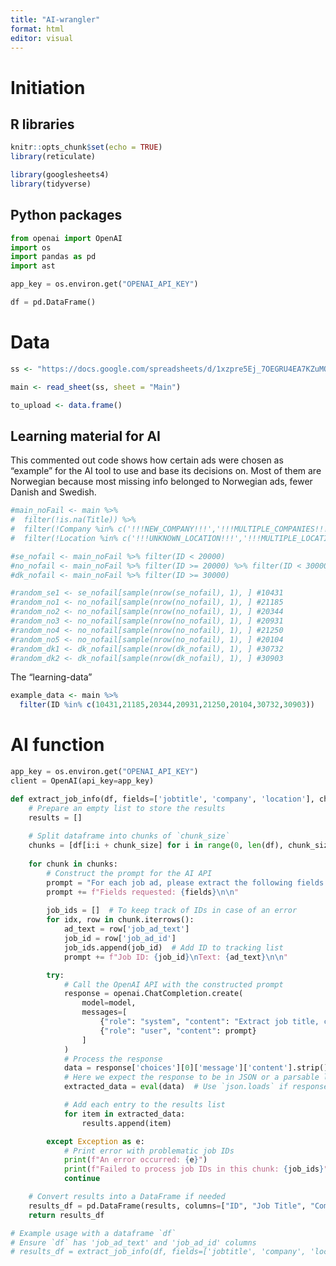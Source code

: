 ```yaml
---
title: "AI-wrangler"
format: html
editor: visual
---
```


# Initiation 

## R libraries

```r
knitr::opts_chunk$set(echo = TRUE)
library(reticulate)

library(googlesheets4)
library(tidyverse)
```

## Python packages

```python
from openai import OpenAI
import os
import pandas as pd
import ast

app_key = os.environ.get("OPENAI_API_KEY")

df = pd.DataFrame()
```

# Data

```r
ss <- "https://docs.google.com/spreadsheets/d/1xzpre5Ej_7OEGRU4EA7KZuMQnSz5YCyTx5Sdbml6bQE/edit#gid=0"

main <- read_sheet(ss, sheet = "Main")

to_upload <- data.frame()
```

## Learning material for AI

This commented out code shows how certain ads were chosen as "example" for the AI tool to use and base its decisions on. Most of them are Norwegian because most missing info belonged to Norwegian ads, fewer Danish and Swedish.

```r
#main_noFail <- main %>% 
#  filter(!is.na(Title)) %>% 
#  filter(!Company %in% c('!!!NEW_COMPANY!!!','!!!MULTIPLE_COMPANIES!!!','Employment/staffing agency')) %>%
#  filter(!Location %in% c('!!!UNKNOWN_LOCATION!!!','!!!MULTIPLE_LOCATIONS!!!','!!!NEW_LOCATION!!!'))

#se_nofail <- main_noFail %>% filter(ID < 20000)
#no_nofail <- main_noFail %>% filter(ID >= 20000) %>% filter(ID < 30000)
#dk_nofail <- main_noFail %>% filter(ID >= 30000)

#random_se1 <- se_nofail[sample(nrow(se_nofail), 1), ] #10431
#random_no1 <- no_nofail[sample(nrow(no_nofail), 1), ] #21185
#random_no2 <- no_nofail[sample(nrow(no_nofail), 1), ] #20344
#random_no3 <- no_nofail[sample(nrow(no_nofail), 1), ] #20931
#random_no4 <- no_nofail[sample(nrow(no_nofail), 1), ] #21250
#random_no5 <- no_nofail[sample(nrow(no_nofail), 1), ] #20104
#random_dk1 <- dk_nofail[sample(nrow(dk_nofail), 1), ] #30732
#random_dk2 <- dk_nofail[sample(nrow(dk_nofail), 1), ] #30903
```

The "learning-data"

```r
example_data <- main %>%
  filter(ID %in% c(10431,21185,20344,20931,21250,20104,30732,30903))
```

# AI function

```python
app_key = os.environ.get("OPENAI_API_KEY")
client = OpenAI(api_key=app_key)

def extract_job_info(df, fields=['jobtitle', 'company', 'location'], chunk_size=25, model="gpt-4"):
    # Prepare an empty list to store the results
    results = []
    
    # Split dataframe into chunks of `chunk_size`
    chunks = [df[i:i + chunk_size] for i in range(0, len(df), chunk_size)]
    
    for chunk in chunks:
        # Construct the prompt for the AI API
        prompt = "For each job ad, please extract the following fields based on the text provided:\n\n"
        prompt += f"Fields requested: {fields}\n\n"
        
        job_ids = []  # To keep track of IDs in case of an error
        for idx, row in chunk.iterrows():
            ad_text = row['job_ad_text']
            job_id = row['job_ad_id']
            job_ids.append(job_id)  # Add ID to tracking list
            prompt += f"Job ID: {job_id}\nText: {ad_text}\n\n"

        try:
            # Call the OpenAI API with the constructed prompt
            response = openai.ChatCompletion.create(
                model=model,
                messages=[
                    {"role": "system", "content": "Extract job title, company, and location from job ads."},
                    {"role": "user", "content": prompt}
                ]
            )
            # Process the response
            data = response['choices'][0]['message']['content'].strip()
            # Here we expect the response to be in JSON or a parsable list format.
            extracted_data = eval(data)  # Use `json.loads` if response is in JSON

            # Add each entry to the results list
            for item in extracted_data:
                results.append(item)

        except Exception as e:
            # Print error with problematic job IDs
            print(f"An error occurred: {e}")
            print(f"Failed to process job IDs in this chunk: {job_ids}")
            continue

    # Convert results into a DataFrame if needed
    results_df = pd.DataFrame(results, columns=["ID", "Job Title", "Company", "Location"])
    return results_df

# Example usage with a dataframe `df`
# Ensure `df` has 'job_ad_text' and 'job_ad_id' columns
# results_df = extract_job_info(df, fields=['jobtitle', 'company', 'location'])
```

